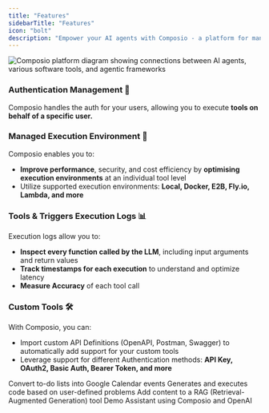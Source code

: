 ```yaml
---
title: "Features"
sidebarTitle: "Features"
icon: "bolt"
description: "Empower your AI agents with Composio - a platform for managing and integrating tools with LLMs & AI agents using Function Calling."
---
```


<Frame caption="Composio The hub for Seamless Integrations for AI Agents & LLMs">
  <img
    src="/media/intro.jpg"
    alt="Composio platform diagram showing connections between AI agents, various software tools, and agentic frameworks"
  />
</Frame>
<br />

### Authentication Management 🔐

Composio handles the auth for your users, allowing you to execute **tools on behalf of a specific user.**

### Managed Execution Environment 🚀

Composio enables you to:

- **Improve performance**, security, and cost efficiency by **optimising execution environments** at an individual tool level
- Utilize supported execution environments: **Local, Docker, E2B, Fly.io, Lambda, and more**

### Tools & Triggers Execution Logs 📊

Execution logs allow you to:

- **Inspect every function called by the LLM**, including input arguments and return values
- **Track timestamps for each execution** to understand and optimize latency
- **Measure Accuracy** of each tool call

### Custom Tools 🛠

With Composio, you can:

- Import custom API Definitions (OpenAPI, Postman, Swagger) to automatically add support for your custom tools
- Leverage support for different Authentication methods: **API Key, OAuth2, Basic Auth, Bearer Token, and more**

<Frame caption="Project Examples built using Composio">
  <Card title="Level Up Your Composio Skills" icon="rocket" iconType="duotone">
    <CardGroup cols={2}>
      <Card
        title="Calendar Agent"
        icon="brain"
        href="/examples/combined/calendar-agent"
      >
        Convert to-do lists into Google Calendar events
      </Card>
      <Card
        title="Code Execution Agent"
        icon="brain"
        href="/examples/combined/code-execution-agent"
      >
        Generates and executes code based on user-defined problems
      </Card>
      <Card
        title="RAG Tool Agent"
        icon="wand-magic-sparkles"
        href="/examples/combined/rag-agent"
      >
        Add content to a RAG (Retrieval-Augmented Generation) tool
      </Card>
      <Card
        title="Research Agent"
        icon="bolt"
        href="/examples/combined/research_agent"
      >
        Demo Assistant using Composio and OpenAI
      </Card>
    </CardGroup>
  </Card>
</Frame>
